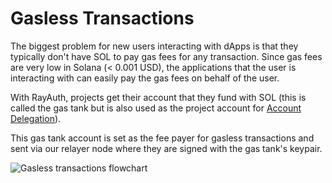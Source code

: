 # Gasless Transactions

The biggest problem for new users interacting with dApps is that they typically don't have SOL to pay gas fees for any transaction. Since gas fees are very low in Solana (< 0.001 USD), the applications that the user is interacting with can easily pay the gas fees on behalf of the user.

With RayAuth, projects get their account that they fund with SOL (this is called the gas tank but is also used as the project account for [Account Delegation](/architecture/account-delegation)).

This gas tank account is set as the fee payer for gasless transactions and sent via our relayer node where they are signed with the gas tank's keypair.

![Gasless transactions flowchart](../../../../../assets/flowcharts/gasless.excalidraw.png)
